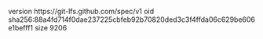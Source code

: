 version https://git-lfs.github.com/spec/v1
oid sha256:88a4fd714f0dae237225cbfeb92b70820ded3c3f4ffda06c629be606e1befff1
size 9206
